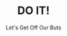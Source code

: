 ---
title: "DO IT!"
subtitle: "Let's Get Off Our Buts"
creator: "Peter McWilliams"
categories: ["books"]
featuredImage: "../src/assets/images/item/books/DSC02871-3.png"
views: ["../src/assets/images/item/books/DSC02871-3.png"]
audio:
    - "/audio/box3/chris-promisekeepers.mp3"
nextItem: ["multiplestreamsofincome"]
---